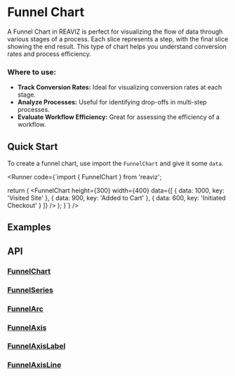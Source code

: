 
<Meta of={FunnelChartStory} />

# Funnel Chart

A Funnel Chart in REAVIZ is perfect for visualizing the flow of data through various stages of a process. 
Each slice represents a step, with the final slice showing the end result. 
This type of chart helps you understand conversion rates and process efficiency.

### Where to use:
- **Track Conversion Rates:** Ideal for visualizing conversion rates at each stage.
- **Analyze Processes:** Useful for identifying drop-offs in multi-step processes.
- **Evaluate Workflow Efficiency:** Great for assessing the efficiency of a workflow.

## Quick Start
To create a funnel chart, use import the `FunnelChart` and give it some `data`.


<Runner code={`import { FunnelChart } from 'reaviz';

  return (
    <FunnelChart
      height={300}
      width={400}
      data={[
        {
          data: 1000,
          key: 'Visited Site'
        },
        {
          data: 900,
          key: 'Added to Cart'
        },
        {
          data: 600,
          key: 'Initiated Checkout'
        }
      ]}
    />
  );
}`}
/>

## Examples
<ToggleCanvas of={FunnelChartStory.Basic} storybook="charts-funnel-chart--basic" />

## API

### [FunnelChart](https://github.com/reaviz/reaviz/blob/master/src/FunnelChart/FunnelChart.tsx)
<PropsTable name="FunnelChart" />

### [FunnelSeries](https://github.com/reaviz/reaviz/blob/master/src/FunnelChart/FunnelSeries/FunnelSeries.tsx)
<PropsTable name="FunnelSeries" />

### [FunnelArc](https://github.com/reaviz/reaviz/blob/master/src/FunnelChart/FunnelSeries/FunnelArc.tsx)
<PropsTable name="FunnelArc" />

### [FunnelAxis](https://github.com/reaviz/reaviz/blob/master/src/FunnelChart/FunnelSeries/FunnelAxis/FunnelAxis.tsx)
<PropsTable name="FunnelAxis" />

### [FunnelAxisLabel](https://github.com/reaviz/reaviz/blob/master/src/FunnelChart/FunnelSeries/FunnelAxis/FunnelAxisLabel.tsx)
<PropsTable name="FunnelAxisLabel" />

### [FunnelAxisLine](https://github.com/reaviz/reaviz/blob/master/src/FunnelChart/FunnelSeries/FunnelAxis/FunnelAxisLine.tsx)
<PropsTable name="FunnelAxisLine" />
